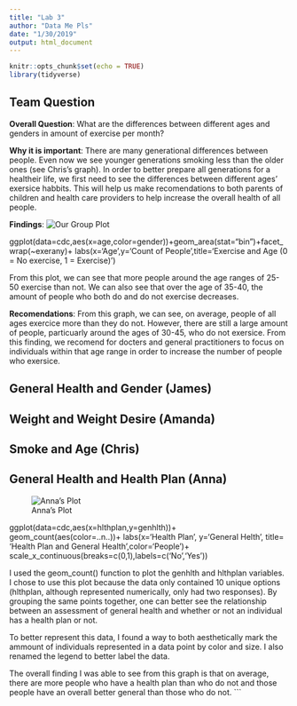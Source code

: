 ---
title: "Lab 3"
author: "Data Me Pls"
date: "1/30/2019"
output: html_document
---

```{r setup, include=FALSE}
knitr::opts_chunk$set(echo = TRUE)
library(tidyverse)
```
## Team Question
__Overall Question__: What are the differences between different ages and genders in amount of exercise per month?

__Why it is important__: There are many generational differences between people. Even now we see younger generations smoking less than the older ones (see Chris's graph). In order to better prepare all generations for a healtheir life, we first need to see the differences between different ages' exersice habbits. This will help us make recomendations to both parents of children and health care providers to help increase the overall health of all people.

__Findings__:
![Our Group Plot](Plot/age_vs_exercise.png)

ggplot(data=cdc,aes(x=age,color=gender))+geom_area(stat="bin")+facet_wrap(~exerany)+
labs(x='Age',y='Count of People',title='Exercise and Age (0 = No exercise, 1 = Exercise)')

From this plot, we can see that more people around the age ranges of 25-50 exercise than not. We can also see that over the age of 35-40, the amount of people who both do and do not exercise decreases. 

__Recomendations__: From this graph, we can see, on average, people of all ages exercice more than they do not. However, there are still a large amount of people, particuarly around the ages of 30-45, who do not exersice. From this finding, we recomend for docters and general practitioners to focus on individuals within that age range in order to increase the number of people who exersice. 

## General Health and Gender (James)

## Weight and Weight Desire (Amanda)

## Smoke and Age (Chris)

## General Health and Health Plan (Anna)
![Anna's Plot](Plot/Anna's Plot.png) 

ggplot(data=cdc,aes(x=hlthplan,y=genhlth))+
      geom_count(aes(color=..n..))+
      labs(x='Health Plan', y='General Helth', title= 'Health Plan and General    Health',color='People')+
      scale_x_continuous(breaks=c(0,1),labels=c('No','Yes'))

I used the geom_count() function to plot the genhlth and hlthplan variables. I chose to use this plot because the data only contained 10 unique options (hlthplan, although represented numerically, only had two responses). By grouping the same points together, one can better see the relationship between an assessment of general health and whether or not an individual has a health plan or not. 

To better represent this data, I found a way to both aesthetically mark the ammount of individuals represented in a data point by color and size. I also renamed the legend to better label the data. 

The overall finding I was able to see from this graph is that on average, there are more people who have a health plan than who do not and those people have an overall better general than those who do not.
```